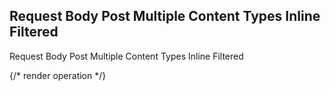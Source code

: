 ## Request Body Post Multiple Content Types Inline Filtered

Request Body Post Multiple Content Types Inline Filtered

{/* render operation */}
